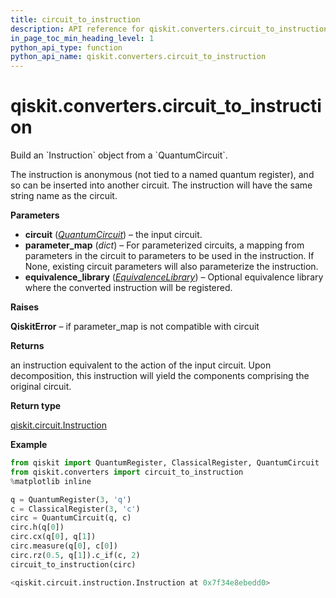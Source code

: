 ```yaml
---
title: circuit_to_instruction
description: API reference for qiskit.converters.circuit_to_instruction
in_page_toc_min_heading_level: 1
python_api_type: function
python_api_name: qiskit.converters.circuit_to_instruction
---
```


# qiskit.converters.circuit\_to\_instruction

<Function id="qiskit.converters.circuit_to_instruction" isDedicatedPage={true} github="https://github.com/qiskit/qiskit/tree/stable/0.17/qiskit/converters/circuit_to_instruction.py" signature="circuit_to_instruction(circuit, parameter_map=None, equivalence_library=None)">
  Build an `Instruction` object from a `QuantumCircuit`.

  The instruction is anonymous (not tied to a named quantum register), and so can be inserted into another circuit. The instruction will have the same string name as the circuit.

  **Parameters**

  *   **circuit** ([*QuantumCircuit*](qiskit.circuit.QuantumCircuit "qiskit.circuit.QuantumCircuit")) – the input circuit.
  *   **parameter\_map** (*dict*) – For parameterized circuits, a mapping from parameters in the circuit to parameters to be used in the instruction. If None, existing circuit parameters will also parameterize the instruction.
  *   **equivalence\_library** ([*EquivalenceLibrary*](qiskit.circuit.EquivalenceLibrary "qiskit.circuit.EquivalenceLibrary")) – Optional equivalence library where the converted instruction will be registered.

  **Raises**

  **QiskitError** – if parameter\_map is not compatible with circuit

  **Returns**

  an instruction equivalent to the action of the input circuit. Upon decomposition, this instruction will yield the components comprising the original circuit.

  **Return type**

  [qiskit.circuit.Instruction](qiskit.circuit.Instruction "qiskit.circuit.Instruction")

  **Example**

  ```python
  from qiskit import QuantumRegister, ClassicalRegister, QuantumCircuit
  from qiskit.converters import circuit_to_instruction
  %matplotlib inline

  q = QuantumRegister(3, 'q')
  c = ClassicalRegister(3, 'c')
  circ = QuantumCircuit(q, c)
  circ.h(q[0])
  circ.cx(q[0], q[1])
  circ.measure(q[0], c[0])
  circ.rz(0.5, q[1]).c_if(c, 2)
  circuit_to_instruction(circ)
  ```

  ```python
  <qiskit.circuit.instruction.Instruction at 0x7f34e8ebedd0>
  ```
</Function>

